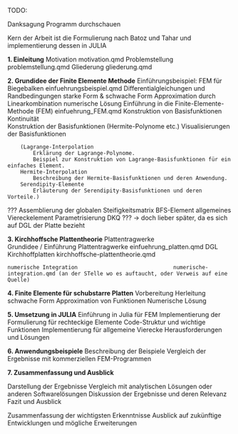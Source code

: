 TODO:

Danksagung
Programm durchschauen




Kern der Arbeit ist die Formulierung nach Batoz und Tahar und implementierung dessen in JULIA

**1. Einleitung**
    Motivation                                          motivation.qmd
    Problemstellung                                     problemstellung.qmd
    Gliederung                                          gliederung.qmd

**2. Grundidee der Finite Elemente Methode** 
    Einführungsbeispiel: FEM für Biegebalken            einfuehrungsbeispiel.qmd
        Differentialgleichungen und Randbedingungen
        starke Form & schwache Form
        Approximation durch Linearkombination
        numerische Lösung 
    Einführung in die Finite-Elemente-Methode (FEM)     einfuehrung_FEM.qmd
    Konstruktion von Basisfunktionen
        Kontinuität                               
        Konstruktion der Basisfunktionen (Hermite-Polynome etc.)
        Visualisierungen der Basisfunktionen


        (Lagrange-Interpolation
            Erklärung der Lagrange-Polynome.
            Beispiel zur Konstruktion von Lagrange-Basisfunktionen für ein einfaches Element.
        Hermite-Interpolation
            Beschreibung der Hermite-Basisfunktionen und deren Anwendung.
        Serendipity-Elemente
            Erläuterung der Serendipity-Basisfunktionen und deren Vorteile.)

???
    Assemblierung der globalen Steifigkeitsmatrix
        BFS-Element
        allgemeines Viereckelement
        Parametrisierung DKQ
??? -> doch lieber später, da es sich auf DGL der Platte bezieht  

**3. Kirchhoffsche Plattentheorie** 
    Plattentragwerke                
        Grundidee / Einführung Plattentragwerke         einfuehrung_platten.qmd
        DGL Kirchhoffplatten                            kirchhoffsche-plattentheorie.qmd

    numerische Integration                              numerische-integration.qmd (an der STelle wo es auftaucht, oder Verweis auf eine Quelle)

**4. Finite Elemente für schubstarre Platten**
    Vorbereitung
        Herleitung schwache Form
        Approximation von Funktionen
        Numerische Lösung
    

**5. Umsetzung in JULIA**
    Einführung in Julia für FEM
    Implementierung der Formulierung für rechteckige Elemente
        Code-Struktur und wichtige Funktionen
    Implementierung für allgemeine Vierecke
        Herausforderungen und Lösungen
        

**6. Anwendungsbeispiele**
    Beschreibung der Beispiele
    Vergleich der Ergebnisse mit kommerziellen FEM-Programmen

**7. Zusammenfassung und Ausblick**












Darstellung der Ergebnisse
    Vergleich mit analytischen Lösungen oder anderen Softwarelösungen
    Diskussion der Ergebnisse und deren Relevanz
    Fazit und Ausblick

Zusammenfassung der wichtigsten Erkenntnisse
    Ausblick auf zukünftige Entwicklungen und mögliche Erweiterungen